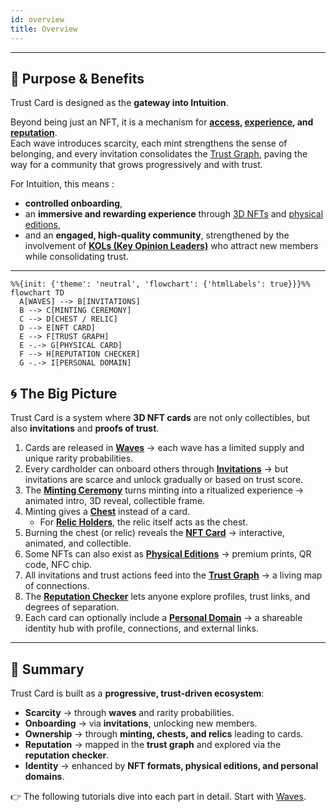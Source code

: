 ```yaml
---
id: overview
title: Overview
---
```



---

## 🎯 Purpose & Benefits

Trust Card is designed as the **gateway into Intuition**.  

Beyond being just an NFT, it is a mechanism for **[access](./invitations.mdx), [experience](./mint.mdx), and [reputation](./reputation-checker.mdx)**.  
Each wave introduces scarcity, each mint strengthens the sense of belonging, and every invitation consolidates the [Trust Graph](./trust-graph.mdx), paving the way for a community that grows progressively and with trust.  

For Intuition, this means :
- **controlled onboarding**,
- an **immersive and rewarding experience** through [3D NFTs](./nft.mdx) and [physical editions](./physical-card.mdx),
- and an **engaged, high-quality community**, strengthened by the involvement of **[KOLs (Key Opinion Leaders)](./waves.mdx)** who attract new members while consolidating trust.   

--- 

```mermaid
%%{init: {'theme': 'neutral', 'flowchart': {'htmlLabels': true}}}%%
flowchart TD
  A[WAVES] --> B[INVITATIONS]
  B --> C[MINTING CEREMONY]
  C --> D[CHEST / RELIC]
  D --> E[NFT CARD]
  E --> F[TRUST GRAPH]
  E -.-> G[PHYSICAL CARD]
  F --> H[REPUTATION CHECKER]
  G -.-> I[PERSONAL DOMAIN]
```

## 🌀 The Big Picture

Trust Card is a system where **3D NFT cards** are not only collectibles, but also **invitations** and **proofs of trust**.  

1. Cards are released in **[Waves](./waves.mdx)** → each wave has a limited supply and unique rarity probabilities.  
2. Every cardholder can onboard others through **[Invitations](./invitations.mdx)** → but invitations are scarce and unlock gradually or based on trust score.  
3. The **[Minting Ceremony](./mint.mdx)** turns minting into a ritualized experience → animated intro, 3D reveal, collectible frame.  
4. Minting gives a **[Chest](./chest.mdx)** instead of a card.  
   - For **[Relic Holders](./relic-holder.mdx)**, the relic itself acts as the chest.  
5. Burning the chest (or relic) reveals the **[NFT Card](./nft.mdx)** → interactive, animated, and collectible.  
6. Some NFTs can also exist as **[Physical Editions](./physical-card.mdx)** → premium prints, QR code, NFC chip.  
7. All invitations and trust actions feed into the **[Trust Graph](./trust-graph.mdx)** → a living map of connections.  
8. The **[Reputation Checker](./reputation-checker.mdx)** lets anyone explore profiles, trust links, and degrees of separation.  
9. Each card can optionally include a **[Personal Domain](./domain.mdx)** → a shareable identity hub with profile, connections, and external links.  

---

## 📌 Summary

Trust Card is built as a **progressive, trust-driven ecosystem**:

- **Scarcity** → through **waves** and rarity probabilities.  
- **Onboarding** → via **invitations**, unlocking new members.  
- **Ownership** → through **minting, chests, and relics** leading to cards.  
- **Reputation** → mapped in the **trust graph** and explored via the **reputation checker**.  
- **Identity** → enhanced by **NFT formats, physical editions, and personal domains**.  

👉 The following tutorials dive into each part in detail. Start with [Waves](./waves.mdx).  
